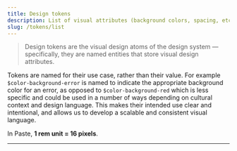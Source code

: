 ```yaml
---
title: Design tokens
description: List of visual attributes (background colors, spacing, etc.) that our design language is based on.
slug: /tokens/list
---
```



<GenericHeader name="Design Tokens" categoryRoute={SidebarCategoryRoutes.TOKENS} />

<Blockquote
  name="Salesforce UX"
  source="Lightning Design System"
  sourceUrl="https://www.lightningdesignsystem.com/design-tokens/"
>
  Design tokens are the visual design atoms of the design system — specifically, they are named entities that store
  visual design attributes.
</Blockquote>

Tokens are named for their use case, rather than their value. For example
`$color-background-error` is named to indicate the appropriate background
color for an error, as opposed to `$color-background-red` which is less
specific and could be used in a number of ways depending on cultural context
and design language. This makes their intended use clear and intentional,
and allows us to develop a scalable and consistent visual language.

In Paste, **1 rem unit = 16 pixels**.

---

<TokensList />
